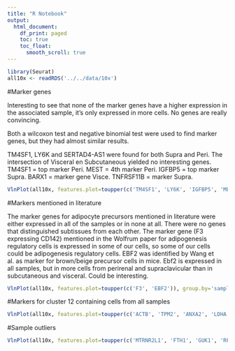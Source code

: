 ```yaml
---
title: "R Notebook"
output:
  html_document:
    df_print: paged
    toc: true
    toc_float: 
      smooth_scroll: true
---
```


```r
library(Seurat)
all10x <- readRDS('../../data/10x')
```

#Marker genes

Interesting to see that none of the marker genes have a higher expression in the associated sample, it's only expressed in more cells. No genes are really convincing. 

Both a wilcoxon test and negative binomial test were used to find marker genes, but they had almost similar results. 

TM4SF1, LY6K and SERTAD4-AS1 were found for both Supra and Peri. 
The intersection of Visceral en Subcutaneous yielded no interesting genes.
TM4SF1 = top marker Peri. MEST = 4th marker Peri. IGFBP5 = top marker Supra. BARX1 = marker gene Visce. TNFRSF11B = marker Supra. 


```r
VlnPlot(all10x, features.plot=toupper(c('TM4SF1', 'LY6K', 'IGFBP5', 'MEST', 'BARX1', 'TNFRSF11B', 'SERTAD4-AS1')), group.by='sample_name', point.size.use=-1, nCol=2, x.lab.rot=T, size.x.use=10)
```


#Markers mentioned in literature

The marker genes for adipocyte precursors mentioned in literature were either expressed in all of the samples or in none at all. There were no genes that distinguished subtissues from each other.
The marker gene (F3 expressing CD142) mentioned in the Wolfrum paper for adipogenesis regulatory cells is expressed in some of our cells, so some of our cells could be adipogenesis regulatory cells. 
EBF2 was identified by Wang et al. as marker for brown/beige precursor cells in mice. Ebf2 is expressed in all samples, but in more cells from perirenal and supraclavicular than in subcutaneous and visceral. Could be interesting. 

```r
VlnPlot(all10x, features.plot=toupper(c('F3', 'EBF2')), group.by='sample_name', point.size.use=-1, nCol=2, x.lab.rot=T, size.x.use=10)
```

#Markers for cluster 12 containing cells from all samples

```r
VlnPlot(all10x, features.plot=toupper(c('ACTB', 'TPM2', 'ANXA2', 'LDHA', 'PRDX1', 'MYL12B', 'MYL12A', 'CCND1', 'RAB13', 'MAP1B')), group.by='res.0.5', point.size.use=-1, nCol=2, x.lab.rot=T, size.x.use=10)
```


#Sample outliers

```r
VlnPlot(all10x, features.plot=toupper(c('MTRNR2L1', 'FTH1', 'GUK1', 'RPS2', 'RPS29', 'BCYRN1', 'RPL36A', 'ATP5I', 'AC009501.4', 'RPS10')), group.by='sample_name', point.size.use=-1, nCol=2, x.lab.rot=T, size.x.use=10)
```
